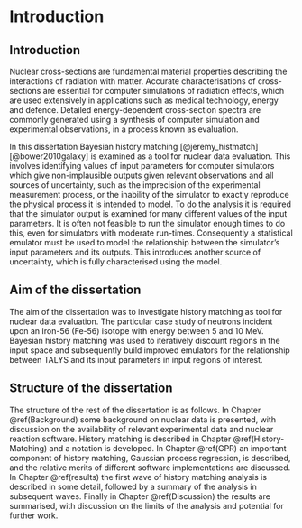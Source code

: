 # Introduction {#Intro}

## Introduction

Nuclear cross-sections are fundamental material properties describing the interactions of radiation with matter. Accurate characterisations of cross-sections are essential for computer simulations of radiation effects, which are used extensively in applications such as medical technology, energy and defence. Detailed energy-dependent cross-section spectra are commonly generated using a synthesis of computer simulation and experimental observations, in a process known as evaluation.

In this dissertation Bayesian history matching [@jeremy_histmatch] [@bower2010galaxy] is examined as a tool for nuclear data evaluation. This involves identifying values of input parameters for computer simulators which give non-implausible outputs given relevant observations and all sources of uncertainty, such as the imprecision of the experimental measurement process, or the inability of the simulator to exactly reproduce the physical process it is intended to model. To do the analysis it is required that the simulator output is examined for many different values of the input parameters. It is often not feasible to run the simulator enough times to do this, even for simulators with moderate run-times. Consequently a statistical emulator must be used to model the relationship between the simulator's input parameters and its outputs. This introduces another source of uncertainty, which is fully characterised using the model. 



## Aim of the dissertation {#Background:aim}

The aim of the dissertation was to investigate history matching as tool for nuclear data evaluation. The particular case study of neutrons incident upon an Iron-56 (Fe-56) isotope with energy between 5 and 10 MeV. Bayesian history matching  was used to iteratively discount regions in the input space and subsequently build improved emulators for the relationship between TALYS and its input parameters in input regions of interest.


## Structure of the dissertation

The structure of the rest of the dissertation is as follows. In Chapter \@ref(Background) some background on nuclear data is presented, with discussion on the availability of relevant experimental data and nuclear reaction software. History matching is described in Chapter \@ref(History-Matching) and a notation is developed. In Chapter \@ref(GPR) an important component of history matching, Gaussian process regression, is described, and the relative merits of different software implementations are discussed. In Chapter \@ref(results) the first wave of history matching analysis is described in some detail, followed by a summary of the analysis in subsequent waves. Finally in Chapter \@ref(Discussion) the results are summarised, with discussion on the limits of the analysis and potential for further work.

